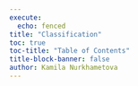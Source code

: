 ```yaml
---
execute:
  echo: fenced
title: "Classification"
toc: true
toc-title: "Table of Contents"
title-block-banner: false
author: Kamila Nurkhametova
---
```



